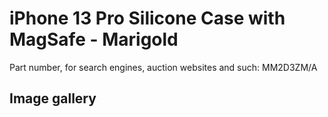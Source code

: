 # iPhone 13 Pro Silicone Case with MagSafe - Marigold

Part number, for search engines, auction websites and such: MM2D3ZM/A

## Image gallery

<div style={{ width: "768px" }}>
  <GalleryComponent
    images={[
      {
        original: "/everysource/MM2D3",
        thumbnail: "/everypreview/MM2D3",
      },
      {
        original: "/everysource/MM2D3_AV1",
        thumbnail: "/everypreview/MM2D3_AV1",
      },
      {
        original: "/everysource/MM2D3_AV2",
        thumbnail: "/everypreview/MM2D3_AV2",
      },
      {
        original: "/everysource/MM2D3_AV3",
        thumbnail: "/everypreview/MM2D3_AV3",
      },
      {
        original: "/everysource/MM2D3_AV4",
        thumbnail: "/everypreview/MM2D3_AV4",
      },
      {
        original: "/everysource/MM2D3_AV5",
        thumbnail: "/everypreview/MM2D3_AV5",
      }
    ]}
  />
</div>